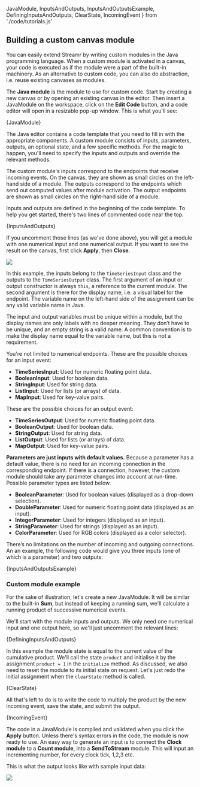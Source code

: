 



  JavaModule,
  InputsAndOutputs,
  InputsAndOutputsExample,
  DefiningInputsAndOutputs,
  ClearState,
  IncomingEvent 
} from './code/tutorials.js'


## Building a custom canvas module

You can easily extend Streamr by writing custom modules in the Java programming language. When a custom module is activated in a canvas, your code is executed as if the module were a part of the built-in machinery. As an alternative to custom code, you can also do abstraction, i.e. reuse existing canvases as modules. 

The **Java module** is the module to use for custom code. Start by creating a new canvas or by opening an existing canvas in the editor. Then insert a JavaModule on the workspace, click on the **Edit Code** button, and a code editor will open in a resizable pop-up window. This is what you'll see:

<CodeSnippet language='java' showLineNumbers wrapLines>{JavaModule}</CodeSnippet>

The Java editor contains a code template that you need to fill in with the appropriate components. A custom module consists of inputs, parameters, outputs, an optional state, and a few specific methods. For the magic to happen, you'll need to specify the inputs and outputs and override the relevant methods. 

The custom module's inputs correspond to the endpoints that receive incoming events. On the canvas, they are shown as small circles on the left-hand side of a module. The outputs correspond to the endpoints which send out computed values after module activation. The output endpoints are shown as small circles on the right-hand side of a module.

Inputs and outputs are defined in the beginning of the code template. To help you get started, there's two lines of commented code near the top.

<CodeSnippet language='java' showLineNumbers wrapLines>{InputsAndOutputs}</CodeSnippet>

If you uncomment those lines (as we've done above), you will get a module with one numerical input and one numerical output. If you want to see the result on the canvas, first click **Apply**, then **Close**. 

<div className={cx(docsStyles.centered, canvasesStyles.javaModuleOnCanvas)}>
  <img src={JavaModuleOnCanvas} />
</div>

In this example, the inputs belong to the `TimeSeriesInput` class and the outputs to the `TimeSeriesOutput` class. The first argument of an input or output constructor is always `this`, a reference to the current module. The second argument is there for the display name, i.e. a visual label for the endpoint. The variable name on the left-hand side of the assignment can be any valid variable name in Java.

The input and output variables must be unique within a module, but the display names are only labels with no deeper meaning. They don’t have to be unique, and an empty string is a valid name. A common convention is to make the display name equal to the variable name, but this is not a requirement.

You're not limited to numerical endpoints. These are the possible choices for an input event:

- **TimeSeriesInput**: Used for numeric floating point data.
- **BooleanInput**: Used for boolean data.
- **StringInput**: Used for string data.
- **ListInput**: Used for lists (or arrays) of data.
- **MapInput**: Used for key-value pairs.

These are the possible choices for an output event:
- **TimeSeriesOutput**: Used for numeric floating point data.
- **BooleanOutput**: Used for boolean data.
- **StringOutput**: Used for string data.
- **ListOutput**: Used for lists (or arrays) of data.
- **MapOutput**: Used for key-value pairs.

**Parameters are just inputs with default values.** Because a parameter has a default value, there is no need for an incoming connection in the corresponding endpoint. If there is a connection, however, the custom module should take any parameter changes into account at run-time. Possible parameter types are listed below.

- **BooleanParameter**: Used for boolean values (displayed as a drop-down selection).
- **DoubleParameter**: Used for numeric floating point data (displayed as an input).
- **IntegerParameter**: Used for integers (displayed as an input).
- **StringParameter**: Used for strings (displayed as an input).
- **ColorParameter**: Used for RGB colors (displayed as a color selector).

There’s no limitations on the number of incoming and outgoing connections. An an example, the following code would give you three inputs (one of which is a parameter) and two outputs:

<CodeSnippet language='java' showLineNumbers wrapLines>{InputsAndOutputsExample}</CodeSnippet>

### Custom module example

For the sake of illustration, let's create a new JavaModule. It will be similar to the built-in **Sum**, but instead of keeping a running sum, we'll calculate a running product of successive numerical events.

We'll start with the module inputs and outputs. We only need one numerical input and one output here, so we'll just uncomment the relevant lines:

<CodeSnippet language='java' showLineNumbers wrapLines>{DefiningInputsAndOutputs}</CodeSnippet>

In this example the module state is equal to the current value of the cumulative product. We'll call the state `product` and initialise it by the assignment `product = 1` in the `initialize` method. As discussed, we also need to reset the module to its initial state on request. Let's just redo the initial assignment when the `clearState` method is called.

<CodeSnippet language='java' showLineNumbers wrapLines>{ClearState}</CodeSnippet>

All that's left to do is to write the code to multiply the product by the new incoming event, save the state, and submit the output.

<CodeSnippet language='java' showLineNumbers wrapLines>{IncomingEvent}</CodeSnippet>

The code in a JavaModule is compiled and validated when you click the **Apply** button. Unless there's syntax errors in the code, the module is now ready to use. An easy way to generate an input is to connect the **Clock module** to a **Count module**, into a **SendToStream** module. This will input an incrementing number, for every clock tick, 1,2,3 etc. 

This is what the output looks like with sample input data:

<div className={docsStyles.centered}>
  <img src={ModuleExampleOnCanvas} />
</div>
